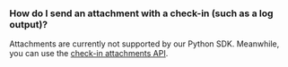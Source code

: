 ### How do I send an attachment with a check-in (such as a log output)?
Attachments are currently not supported by our Python SDK. Meanwhile, you can use the [check-in attachments API](/product/crons/getting-started/http/#check-in-attachment-optional).
